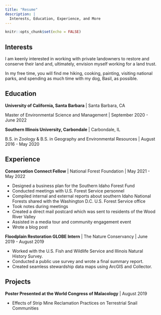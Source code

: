 ```yaml
---
title: "Resume"
description: |
  Interests, Education, Experience, and More
---
```


```r
knitr::opts_chunk$set(echo = FALSE)
```

## Interests

I am keenly interested in working with private landowners to restore and conserve their land and, ultimately, envision myself working for a land trust.

In my free time, you will find me hiking, cooking, painting, visiting national parks, and spending as much time with my dog, Basil, as possible.



## Education

**University of California, Santa Barbara** | Santa Barbara, CA

Master of Environmental Science and Management | September 2020 - June 2022

**Southern Illinois University, Carbondale** | Carbondale, IL

B.S. in Zoology & B.S. in Geography and Environmental Resources | August 2016 - May 2020



## Experience

**Conservation Connect Fellow** | National Forest Foundation | May 2021 - May 2022

- Designed a business plan for the Southern Idaho Forest Fund
- Conducted meetings with U.S. Forest Service personnel
- Compiled internal and external reports about southern Idaho National Forests shared with the Washington D.C. U.S. Forest Service office
- Took notes during meetings
- Created a direct mail postcard which was sent to residents of the Wood River Valley
- Assisted in a media tour and community engagement event
- Wrote a blog post


**Floodplain Restoration GLOBE Intern** | The Nature Conservancy | June 2019 - August 2019

- Worked with the U.S. Fish and Wildlife Service and Illinois Natural History Survey.
- Conducted a public use survey and wrote a final summary report.
- Created seamless stewardship data maps using ArcGIS and Collector.


## Projects

**Poster Presented at the World Congress of Malacology** | August 2019

- Effects of Strip Mine Reclamation Practices on Terrestrial Snail Communities